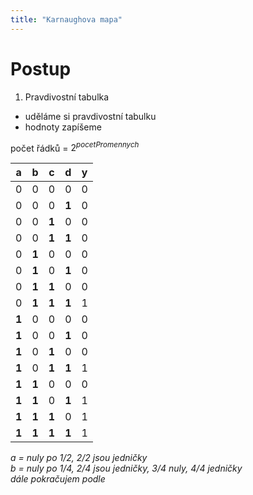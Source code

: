 ```yaml
---
title: "Karnaughova mapa"
---
```


# Postup

1. Pravdivostní tabulka

- uděláme si pravdivostní tabulku
- hodnoty zapíšeme

počet řádků = ${2^{pocetPromennych}}$

| a     | b     | c     | d     | y   |
| ----- | ----- | ----- | ----- | --- |
| 0     | 0     | 0     | 0     | 0   |
| 0     | 0     | 0     | **1** | 0   |
| 0     | 0     | **1** | 0     | 0   |
| 0     | 0     | **1** | **1** | 0   |
| 0     | **1** | 0     | 0     | 0   |
| 0     | **1** | 0     | **1** | 0   |
| 0     | **1** | **1** | 0     | 0   |
| 0     | **1** | **1** | **1** | 1   |
| **1** | 0     | 0     | 0     | 0   |
| **1** | 0     | 0     | **1** | 0   |
| **1** | 0     | **1** | 0     | 0   |
| **1** | 0     | **1** | **1** | 1   |
| **1** | **1** | 0     | 0     | 0   |
| **1** | **1** | 0     | **1** | 1   |
| **1** | **1** | **1** | 0     | 1   |
| **1** | **1** | **1** | **1** | 1   |

_a = nuly po 1/2, 2/2 jsou jedničky_ <br/>
_b = nuly po 1/4, 2/4 jsou jedničky, 3/4 nuly, 4/4 jedničky_ <br/>
_dále pokračujem podle_
